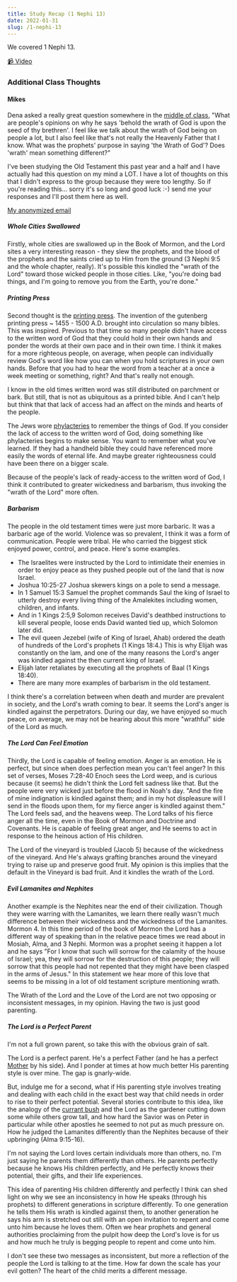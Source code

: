 ```yaml
---
title: Study Recap (1 Nephi 13)
date: 2022-01-31
slug: /1-nephi-13
---
```


We covered 1 Nephi 13.

[📹 Video](https://www.youtube.com/watch?v=jzPLPns5UbM)

### Additional Class Thoughts

#### Mikes

Dena asked a really great question somewhere in the [middle of class](https://www.youtube.com/watch?v=jzPLPns5UbM&t=1803s), "What are people's opinions on why he says 'behold the wrath of God is upon the seed of thy brethren'. I feel like we talk about the wrath of God being on people a lot, but I also feel like that's not really the Heavenly Father that I know. What was the prophets' purpose in saying 'the Wrath of God'? Does 'wrath' mean something different?"

I've been studying the Old Testament this past year and a half and I have actually had this question on my mind a LOT. I have a lot of thoughts on this that I didn't express to the group because they were too lengthy. So if you're reading this… sorry it's so long and good luck :-) send me your responses and I'll post them here as well.

[My anonymized email](mailto:models.prelims-0d@icloud.com)

##### Whole Cities Swallowed

Firstly, whole cities are swallowed up in the Book of Mormon, and the Lord sites a very interesting reason - they slew the prophets, and the blood of the prophets and the saints cried up to Him from the ground (3 Nephi 9:5 and the whole chapter, really). It's possible this kindled the "wrath of the Lord" toward those wicked people in those cities. Like, "you're doing bad things, and I'm going to remove you from the Earth, you're done."

##### Printing Press

Second thought is the [printing press](https://en.wikipedia.org/wiki/Printing_press). The invention of the gutenberg printing press ~ 1455 - 1500 A.D. brought into circulation so many bibles. This was inspired. Previous to that time so many people didn't have access to the written word of God that they could hold in their own hands and ponder the words at their own pace and in their own time. I think it makes for a more righteous people, on average, when people can individually review God's word like how you can when you hold scriptures in your own hands. Before that you had to hear the word from a teacher at a once a week meeting or something, right? And that's really not enough.

I know in the old times written word was still distributed on parchment or bark. But still, that is not as ubiquitous as a printed bible. And I can't help but think that that lack of access had an affect on the minds and hearts of the people.

The Jews wore [phylacteries](https://www.merriam-webster.com/dictionary/phylactery) to remember the things of God. If you consider the lack of access to the written word of God, doing something like phylacteries begins to make sense. You want to remember what you've learned. If they had a handheld bible they could have referenced more easily the words of eternal life. And maybe greater righteousness could have been there on a bigger scale.

Because of the people's lack of ready-access to the written word of God, I think it contributed to greater wickedness and barbarism, thus invoking the "wrath of the Lord" more often.

##### Barbarism

The people in the old testament times were just more barbaric. It was a barbaric age of the world. Violence was so prevalent, I think it was a form of communication. People were tribal. He who carried the biggest stick enjoyed power, control, and peace. Here's some examples.

- The Israelites were instructed by the Lord to intimidate their enemies in order to enjoy peace as they pushed people out of the land that is now Israel.
- Joshua 10:25-27 Joshua skewers kings on a pole to send a message.
- In 1 Samuel 15:3 Samuel the prophet commands Saul the king of Israel to utterly destroy every living thing of the Amalekites including women, children, and infants.
- And in 1 Kings 2:5,9 Solomon receives David's deathbed instructions to kill several people, loose ends David wanted tied up, which Solomon later did.
- The evil queen Jezebel (wife of King of Israel, Ahab) ordered the death of hundreds of the Lord's prophets (1 Kings 18:4.) This is why Elijah was constantly on the lam, and one of the many reasons the Lord's anger was kindled against the then current king of Israel.
- Elijah later retaliates by executing all the prophets of Baal (1 Kings 18:40).
- There are many more examples of barbarism in the old testament.

I think there's a correlation between when death and murder are prevalent in society, and the Lord's wrath coming to bear. It seems the Lord's anger is kindled against the perpetrators. During our day, we have enjoyed so much peace, on average, we may not be hearing about this more "wrathful" side of the Lord as much.

##### The Lord Can Feel Emotion

Thirdly, the Lord is capable of feeling emotion. Anger is an emotion. He is perfect, but since when does perfection mean you can't feel anger? In this set of verses, Moses 7:28-40 Enoch sees the Lord weep, and is curious because (it seems) he didn't think the Lord felt sadness like that. But the people were very wicked just before the flood in Noah's day. "And the fire of mine indignation is kindled against them; and in my hot displeasure will I send in the floods upon them, for my fierce anger is kindled against them." The Lord feels sad, and the heavens weep. The Lord talks of his fierce anger all the time, even in the Book of Mormon and Doctrine and Covenants. He is capable of feeling great anger, and He seems to act in response to the heinous action of His children.

The Lord of the vineyard is troubled (Jacob 5) because of the wickedness of the vineyard. And He's always grafting branches around the vineyard trying to raise up and preserve good fruit. My opinion is this implies that the default in the Vineyard is bad fruit. And it kindles the wrath of the Lord.

##### Evil Lamanites and Nephites

Another example is the Nephites near the end of their civilization. Though they were warring with the Lamanites, we learn there really wasn't much difference between their wickedness and the wickedness of the Lamanites. Mormon 4. In this time period of the book of Mormon the Lord has a different way of speaking than in the relative peace times we read about in Mosiah, Alma, and 3 Nephi. Mormon was a prophet seeing it happen a lot and he says "For I know that such will sorrow for the calamity of the house of Israel; yea, they will sorrow for the destruction of this people; they will sorrow that this people had not repented that they might have been clasped in the arms of Jesus." In this statement we hear more of this love that seems to be missing in a lot of old testament scripture mentioning wrath.

The Wrath of the Lord and the Love of the Lord are not two opposing or inconsistent messages, in my opinion. Having the two is just good parenting.

##### The Lord is a Perfect Parent

I'm not a full grown parent, so take this with the obvious grain of salt.

The Lord is a perfect parent. He's a perfect Father (and he has a perfect [Mother](https://www.churchofjesuschrist.org/study/manual/gospel-topics-essays/mother-in-heaven?lang=eng) by his side). And I ponder at times at how much better His parenting style is over mine. The gap is gnarly-wide.

But, indulge me for a second, what if His parenting style involves treating and dealing with each child in the exact best way that child needs in order to rise to their perfect potential. Several stories contribute to this idea, like the analogy of the [currant bush](https://www.churchofjesuschrist.org/study/general-conference/2011/04/as-many-as-i-love-i-rebuke-and-chasten?lang=eng) and the Lord as the gardener cutting down some while others grow tall, and how hard the Savior was on Peter in particular while other apostles he seemed to not put as much pressure on. How he judged the Lamanites differently than the Nephites because of their upbringing (Alma 9:15-16).

I'm not saying the Lord loves certain individuals more than others, no. I'm just saying he parents them differently than others. He parents perfectly because he knows His children perfectly, and He perfectly knows their potential, their gifts, and their life experiences.

This idea of parenting His children differently and perfectly I think can shed light on why we see an inconsistency in how He speaks (through his prophets) to different generations in scripture differently. To one generation he tells them His wrath is kindled against them, to another generation he says his arm is stretched out still with an open invitation to repent and come unto him because he loves them. Often we hear prophets and general authorities proclaiming from the pulpit how deep the Lord's love is for us and how much he truly is begging people to repent and come unto him.

I don't see these two messages as inconsistent, but more a reflection of the people the Lord is talking to at the time. How far down the scale has your evil gotten? The heart of the child merits a different message.
